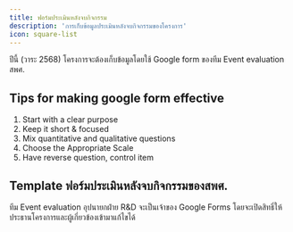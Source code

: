 ```yaml
---
title: ฟอร์มประเมินหลังจบกิจกรรม
description: 'การเก็บข้อมูลประเมินหลังจบกิจกรรมของโครงการ'
icon: square-list
---
```


<Warning>
  ปีนี้ (วาระ 2568) โครงการจะต้องเก็บข้อมูลโดยใช้ Google form ของทีม Event evaluation สพศ.
</Warning>

## Tips for making google form effective

1. Start with a clear purpose
2. Keep it short & focused
3. Mix quantitative and qualitative questions
4. Choose the Appropriate Scale
5. Have reverse question, control item

## Template ฟอร์มประเมินหลังจบกิจกรรมของสพศ.

ทีม Event evaluation อุปนายกฝ่าย R&D จะเป็นเจ้าของ Google Forms โดยจะเปิดสิทธิ์ให้ประธานโครงการและผู้เกี่ยวข้องเข้ามาแก้ไขได้

<Card
  title="เทมเพลตฟอร์มประเมินหลังจบกิจกรรม"
  icon="file-vector"
  href="https://docs.google.com/forms/d/1zMxT2WjXgeA19Vn0i-PdPcuF8u_sUQTHNwX7gP8TxTU/edit"
/>
